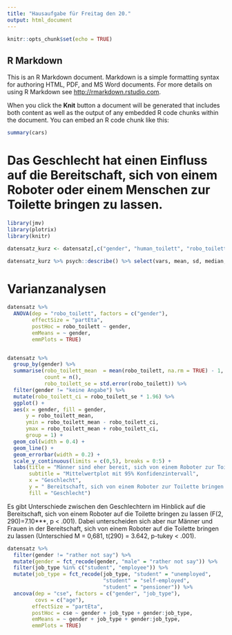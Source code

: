 ```yaml
---
title: "Hausaufgabe für Freitag den 20."
output: html_document
---
```


```r
knitr::opts_chunk$set(echo = TRUE)
```

## R Markdown

This is an R Markdown document. Markdown is a simple formatting syntax for authoring HTML, PDF, and MS Word documents. For more details on using R Markdown see <http://rmarkdown.rstudio.com>.

When you click the **Knit** button a document will be generated that includes both content as well as the output of any embedded R code chunks within the document. You can embed an R code chunk like this:

```r
summary(cars)
```
# Das Geschlecht hat einen Einfluss auf die Bereitschaft, sich von einem Roboter oder einem Menschen zur Toilette bringen zu lassen.

```r
library(jmv)
library(plotrix)
library(knitr)

datensatz_kurz <- datensatz[,c("gender", "human_toilett", "robo_toilett")]
```

```r
datensatz_kurz %>% psych::describe() %>% select(vars, mean, sd, median, min, max)

```

# Varianzanalysen

```r

datensatz %>%
  ANOVA(dep = "robo_toilett", factors = c("gender"),
        effectSize = "partEta",
        postHoc = robo_toilett ~ gender,
        emMeans = ~ gender,
        emmPlots = TRUE)


datensatz %>%
  group_by(gender) %>% 
  summarise(robo_toilett_mean  = mean(robo_toilett, na.rm = TRUE) - 1, 
            count = n(),
            robo_toilett_se = std.error(robo_toilett)) %>% 
  filter(gender != "keine Angabe") %>%
  mutate(robo_toilett_ci = robo_toilett_se * 1.96) %>% 
  ggplot() +
  aes(x = gender, fill = gender,
      y = robo_toilett_mean,
      ymin = robo_toilett_mean - robo_toilett_ci, 
      ymax = robo_toilett_mean + robo_toilett_ci,
      group = 1) +
  geom_col(width = 0.4) +
  geom_line() +
  geom_errorbar(width = 0.2) +
  scale_y_continuous(limits = c(0,5), breaks = 0:5) +
  labs(title = "Männer sind eher bereit, sich von einem Roboter zur Toilette bringen zu lassen.",
       subtitle = "Mittelwertplot mit 95% Konfidenzintervall",
       x = "Geschlecht",
       y = " Bereitschaft, sich von einem Roboter zur Toilette bringen zu lassen [0-5]",
       fill = "Geschlecht")

```
Es gibt Unterschiede zwischen den Geschlechtern im Hinblick auf die Bereitschaft, sich von einem Roboter auf die Toilette bringen zu lassen (F(2, 290)=7.10***, p < .001). Dabei unterscheiden sich aber nur Männer und Frauen in der Bereitschaft, sich von einem Roboter auf die Toilette bringen zu lassen (Unterschied M = 0,681, t(290) = 3.642, p-tukey < .001).


```r
datensatz %>% 
  filter(gender != "rather not say") %>% 
  mutate(gender = fct_recode(gender, "male" = "rather not say")) %>% 
  filter(job_type %in% c("student", "employee")) %>% 
  mutate(job_type = fct_recode(job_type, "student" = "unemployed",
                               "student" = "self-employed",
                               "student" = "pensioner")) %>% 
  ancova(dep = "cse", factors = c("gender", "job_type"),
         covs = c("age"), 
        effectSize = "partEta",
        postHoc = cse ~ gender + job_type + gender:job_type,
        emMeans = ~ gender + job_type + gender:job_type,
        emmPlots = TRUE)
```

